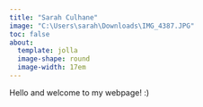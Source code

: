 ```yaml
---
title: "Sarah Culhane"
image: "C:\Users\sarah\Downloads\IMG_4387.JPG"
toc: false
about:
  template: jolla
  image-shape: round
  image-width: 17em
---
```


Hello and welcome to my webpage! :)
